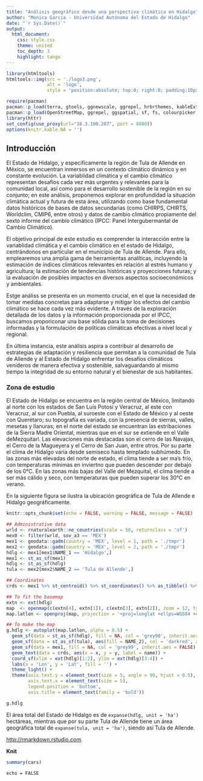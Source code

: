 ```yaml
---
title: "Análisis geográfico desde una perspectiva climática en Hidalgo"
author: "Monica Garcia - Universidad Autónoma del Estado de Hidalgo"
date: "`r Sys.Date()`"
output:
  html_document:
    css: style.css
    theme: united
    toc_depth: 3
    highlight: tango
---
```


```r
library(htmltools)
htmltools::img(src = './logo3.png', 
               alt = 'logo', 
               style = 'position:absolute; top:0; right:0; padding:10px;')
```

```r
require(pacman)
pacman::p_load(terra, gtools, ggnewscale, ggrepel, hrbrthemes, kableExtra, stringr, sf, tidyverse, fs, colorspace, foreign, cowplot, ggspatial, kableExtra, readxl, rnaturalearthdata, rnaturalearth)
pacman::p_load(OpenStreetMap, ggrepel, ggspatial, sf, fs, colourpicker, glue, openxlsx, readxl, tidyverse, classInt, ggspatial, hrbrthemes, RColorBrewer, osmdata, dbscan, geosphere, ggmap, osrm, terra)
library(httr)    
set_config(use_proxy(url="10.3.100.207", port = 8080))
options(knitr.kable.NA = '')
```

## Introducción

El Estado de Hidalgo, y especificamente la región de Tula de Allende en México, se encuentran inmersos en un contexto climático dinámico y en constante evolución. La variablidad climática y el cambio climático representan desafíos cada vez más urgentes y relevantes para la comunidad local, así como para el desarrollo sostenible de la región en su conjunto; en este análisis, proponemos explorar en profundidad la situación climática actual y futura de esta área, utilizando como base fundamental datos históricos de bases de datos secundarias (como CHIRPS, CHIRTS, Worldclim, CMIP6, entre otros) y datos de cambio climático propiamente del sexto informe del cambio climático (IPCC: Panel Intergubermantal de Cambio Climático). 

El objetivo principal de este estudio es comprender la interacción entre la variablidad climática y el cambio climático en el estado de Hidalgo, centrándonos en particular en el municipio de Tula de Allende. Para ello, emplearemos una amplia gama de herramientas analíticas, incluyendo la estimación de índices climáticos relevantes en relación al estrés humano y agricultura; la estimación de tendencias históricas y proyecciones futuras; y la evaluación de posibles impactos en diversos aspectos socioeconómicos y ambientales. 

Estge análiss se presenta en un momento crucial, en el que la necesidad de tomar medidas concretas para adaptarse y mitigar los efectos del cambio climático se hace cada vez más evidente. A través de la exploración detallada de los datos y la información proporcionada por el IPCC, buscamos proporiconar una base sólida para la toma de decisiones informadas y la formulación de políticas climáticas efectivas a nivel local y regional. 

En última instancia, este análisis aspira a contribuir al desarrollo de estrategias de adaptación y resiliencia que permitan a la comunidad de Tula de Allende y al Estado de Hidalgo enfrentar los desafíos climáticos venideros de manera efectiva y sostenible, salvaguardando al mismo tiempo la integridad de su entorno natural y el bienestar de sus habitantes. 

### Zona de estudio 

El Estado de Hidalgo se encuentra en la región central de México, limitando al norte con los estados de San Luís Potosí y Veracruz, al este con Veracruz, al sur con Puebla, al suroeste con el Estado de México y al oeste con Querétaro; su topografía es variada, con la presencia de sierras, valles, mesetas y llanuras; en el norte del estado se encuentran las estribaciones de la Sierra Madre Oriental, mientras que en el sur se extiende en el Valle deMezquitarl. Las elevaciones más destacadas son el cerro de las Navajas, el Cerro de la Magueyera y el Cerro de San Juan, entre otros. Por su parte el clima de Hidalgo varia desde semiseco hasta templado subhúmedo. En las zonas más elevadas del norte de estado, el clima tiende a ser ma's frío, con temperaturas mínimas en inviertno que pueden descender por debajo de los 0°C. En las zonas más bajas del Valle del Mezquital, el clima tiende a ser más cálido y seco, con temperaturas que pueden superar los 30°C en verano.

En la siguiente figura se ilustra la ubicación geográfica de Tula de Allende e Hidalgo geográficamente. 

```r
knitr::opts_chunk$set(echo = FALSE, warning = FALSE, message = FALSE)

## Administrative data
wrld <- rnaturalearth::ne_countries(scale = 50, returnclass = 'sf')
mex0 <- filter(wrld, sov_a3 == 'MEX')
mex1 <- geodata::gadm(country = 'MEX', level = 1, path = './tmpr')
mex2 <- geodata::gadm(country = 'MEX', level = 2, path = './tmpr')
hdlg <- mex1[mex1$NAME_1 == 'Hidalgo',]
mex1 <- st_as_sf(mex1)
hdlg <- st_as_sf(hdlg)
tula <- mex2[mex2$NAME_2 == 'Tula de Allende',]

## Coordinates
crds <- mex1 %>% st_centroid() %>% st_coordinates() %>% as_tibble() %>% mutate(name = mex1$NAME_1) %>% setNames(c('x', 'y', 'name'))

## To fit the basemap
extn <- ext(hdlg)
map  <- openmap(c(extn[4], extn[1]), c(extn[3], extn[2]), zoom = 12, type = 'bing', mergeTiles = TRUE)
map.latlon <- openproj(map, projection = '+proj=longlat +ellps=WGS84 +datum=WGS84 +no_defs')

## To make the map
g.hdlg <- autoplot(map.latlon, alpha = 0.5) + 
  geom_sf(data = st_as_sf(hdlg), fill = NA, col = 'grey90', inherit.aes = FALSE) +
  geom_sf(data = st_as_sf(tula), aes(fill = NAME_2), col = 'darkred', alpha = 0.5, inherit.aes = FALSE) + 
  geom_sf(data = mex1, fill = NA, col = 'grey99', inherit.aes = FALSE) +
  geom_text(data = crds, aes(x = x, y = y, label = name)) +
  coord_sf(xlim = ext(hdlg)[1:2], ylim = ext(hdlg)[3:4]) + 
  labs(x = 'Lon', y = 'Lat', fill = '') +
  theme_light() + 
  theme(axis.text.y = element_text(size = 5, angle = 90, hjust = 0.5), 
        axis.text.x = element_text(size = 5),
        legend.position = 'bottom',
        axis.title = element_text(family = 'bold')) 

g.hdlg

```

El área total del Estado de Hidalgo es de `expanse(hdlg, unit = 'ha')` hectáreas, mientras que por su parte Tula de Allende tiene un área geográfica total de `expanse(tula, unit = 'ha')`, siendo así Tula de Allende.


 <http://rmarkdown.rstudio.com>.

 **Knit** 

```r
summary(cars)
```

`echo = FALSE` 